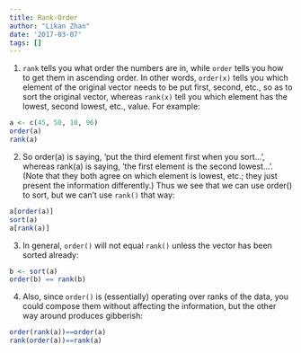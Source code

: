 ```yaml
---
title: Rank-Order
author: "Likan Zhan"
date: '2017-03-07'
tags: []
---
```


1. `rank` tells you what order the numbers are in, while `order` tells you how to get them in ascending order. In other words, `order(x)` tells you which element of the original vector needs to be put first, second, etc., so as to sort the original vector, whereas `rank(x)` tell you which element has the lowest, second lowest, etc., value. For example:

```r
a <- c(45, 50, 10, 96)
order(a)
rank(a)
````

2. So order(a) is saying, 'put the third element first when you sort... ', whereas rank(a) is saying, 'the first element is the second lowest... '. (Note that they both agree on which element is lowest, etc.; they just present the information differently.) Thus we see that we can use order() to sort, but we can't use `rank()` that way:
```r
a[order(a)]
sort(a)
a[rank(a)]
```

3. In general, `order()` will not equal `rank()` unless the vector has been sorted already:
```r
b <- sort(a)
order(b) == rank(b)
```

4. Also, since `order()` is (essentially) operating over ranks of the data, you could compose them without affecting the information, but the other way around produces gibberish:
```r
order(rank(a))==order(a)
rank(order(a))==rank(a)
```
